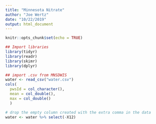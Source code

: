 ```yaml
---
title: "Minnesota Nitrate"
author: "Joe Wertz"
date: "10/22/2019"
output: html_document
---
```


```r
knitr::opts_chunk$set(echo = TRUE)
```

```r
## Import libraries
library(tidyr)
library(readr)
library(skimr)
library(dplyr)
```

```r
## import .csv from MNSDWIS
water <- read_csv("water.csv")
cols(
  pwsId = col_character(),
  mean = col_double(),
  max = col_double()
  )
```
```r
# drop the empty column created with the extra comma in the data
water <- water %>% select(-X12)
```

